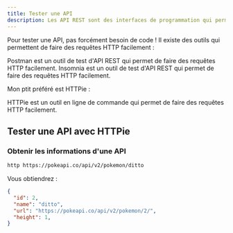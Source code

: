 ```yaml
---
title: Tester une API 
description: Les API REST sont des interfaces de programmation qui permettent de communiquer avec des serveurs web. Elles sont basées sur le protocole HTTP et permettent de manipuler des ressources.
---
```


Pour tester une API, pas forcément besoin de code ! Il existe des outils qui permettent de faire des requêtes HTTP facilement :

<Cards>
<Card title="Postman" icon="📦" href="https://www.postman.com/">
Postman est un outil de test d'API REST qui permet de faire des requêtes HTTP facilement.
</Card>
<Card title="Insomnia" icon="📦"href="https://insomnia.rest/">
Insomnia est un outil de test d'API REST qui permet de faire des requêtes HTTP facilement.
</Card>
</Cards>

Mon ptit préféré est HTTPie : 

<Card title="HTTPie" icon="📦" href="https://httpie.io/">
HTTPie est un outil en ligne de commande qui permet de faire des requêtes HTTP facilement.
</Card>


## Tester une API avec HTTPie

### Obtenir les informations d'une API

```bash
http https://pokeapi.co/api/v2/pokemon/ditto
```

Vous obtiendrez :

```json
{
  "id": 2,
  "name": "ditto",
  "url": "https://pokeapi.co/api/v2/pokemon/2/",
  "height": 1,
}
```

